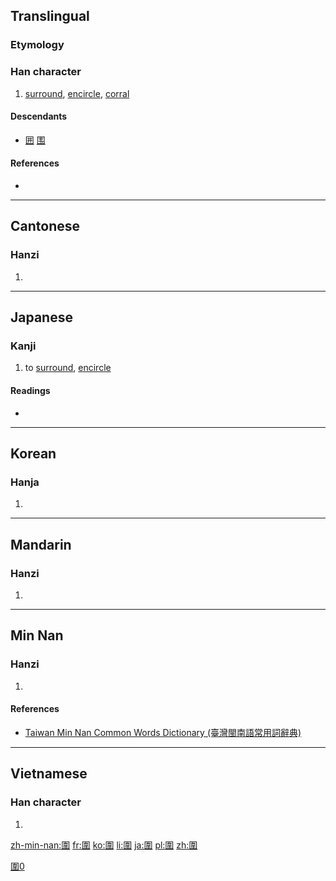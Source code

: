 {{also|囲|围}}
==Translingual==
{{ja-forms|[[囲]]|[[围]]|[[Special:PrefixIndex/圍|圍]]}}

===Etymology===
{{Han compound|囗|t1=enclosure|韋|ls=psc}}

===Han character===
{{Han char|rn=31|rad=囗|as=09|sn=12|four=6050<sub>6</sub>|canj=田木一手 (WDMQ)}}

# [[surround]], [[encircle]], [[corral]]

====Descendants====
* [[囲]] [[围]]

====References====
* {{Han ref|kx=0220.010|dkj=04806|dj=0451.040|hdz=10722.140|uh=570D|ud=22285|bh=B3F2|bd=46066}}

----

==Cantonese==

===Hanzi===
{{yue-hanzi|jyut=[[wai4]]|y=wai4|sim=围}}

# {{defn|lang=yue|sort=囗09}}

----

==Japanese==

===Kanji===
{{ja-kanji|grade=9|rs=囗09|style=ky|shin=囲}}

# to [[surround]], [[encircle]]

====Readings====
* {{ja-readings
|goon=[[え]] (e) < [[ゑ]] (we)
|kanon=[[い]] (i) < [[ゐ]] (wi)
|kun=[[かこむ]] ([[圍む]], kakomu), [[かこい]] ([[圍い]], kakoi), [[かこう]] ([[圍う]], kakou)}}

----

==Korean==

===Hanja===
{{ko-hanja|hangeul=위|eumhun=둘레,에워쌀|rv=wi|mr=wi|y=wi}}

# {{defn|lang=ko|sort=囗09}}

----

==Mandarin==

===Hanzi===
{{cmn-hanzi|sim=围|pin=[[huán]] ([[huan2]]), [[wéi]] ([[wei2]])|wg=huan<sup>2</sup>, wei<sup>2</sup>}}

# {{defn|lang=cmn|sort=囗09}}

[[Category:CJKV characters simplified differently in Japan and China|圍0]]

----

==Min Nan==

===Hanzi===
{{nan-hanzi|tlpa=uî (ui<sup>5</sup>), û (u<sup>5</sup>)}}

# {{defn|lang=nan|sort=囗09}}

====References====
*[http://twblg.dict.edu.tw/holodict_new/result_detail.jsp?n_no=8273&curpage=1&sample=%E5%9C%8D&radiobutton=1&querytarget=1&limit=20&pagenum=2&rowcount=25 Taiwan Min Nan Common Words Dictionary (臺灣閩南語常用詞辭典)]

----

==Vietnamese==

===Han character===
{{vi-hantu|[[vi]], [[vè]], [[vây]], [[vầy]], [[ví]]|rs=囗09}}

# {{defn|lang=vi|sort=囗09}}

[[zh-min-nan:圍]]
[[fr:圍]]
[[ko:圍]]
[[li:圍]]
[[ja:圍]]
[[pl:圍]]
[[zh:圍]]